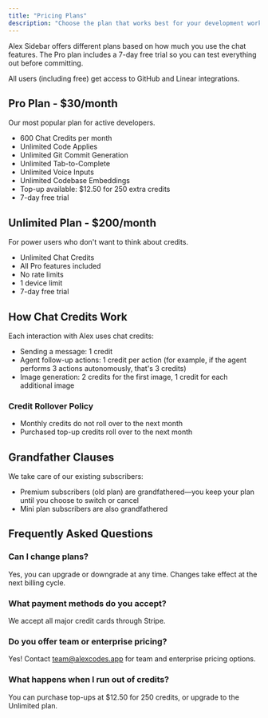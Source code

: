 ```yaml
---
title: "Pricing Plans"
description: "Choose the plan that works best for your development workflow"
---
```


Alex Sidebar offers different plans based on how much you use the chat features. The Pro plan includes a 7-day free trial so you can test everything out before committing.

All users (including free) get access to GitHub and Linear integrations.

## Pro Plan - $30/month

Our most popular plan for active developers.

- 600 Chat Credits per month
- Unlimited Code Applies
- Unlimited Git Commit Generation  
- Unlimited Tab-to-Complete  
- Unlimited Voice Inputs
- Unlimited Codebase Embeddings
- Top-up available: $12.50 for 250 extra credits
- 7-day free trial

## Unlimited Plan - $200/month

For power users who don't want to think about credits.

- Unlimited Chat Credits
- All Pro features included
- No rate limits
- 1 device limit
- 7-day free trial

## How Chat Credits Work

Each interaction with Alex uses chat credits:

- Sending a message: 1 credit
- Agent follow-up actions: 1 credit per action (for example, if the agent performs 3 actions autonomously, that's 3 credits)
- Image generation: 2 credits for the first image, 1 credit for each additional image

### Credit Rollover Policy
- Monthly credits do not roll over to the next month
- Purchased top-up credits roll over to the next month

## Grandfather Clauses

We take care of our existing subscribers:

- Premium subscribers (old plan) are grandfathered—you keep your plan until you choose to switch or cancel
- Mini plan subscribers are also grandfathered

## Frequently Asked Questions

### Can I change plans?
Yes, you can upgrade or downgrade at any time. Changes take effect at the next billing cycle.

### What payment methods do you accept?
We accept all major credit cards through Stripe.

### Do you offer team or enterprise pricing?
Yes! Contact team@alexcodes.app for team and enterprise pricing options.

### What happens when I run out of credits?
You can purchase top-ups at $12.50 for 250 credits, or upgrade to the Unlimited plan.